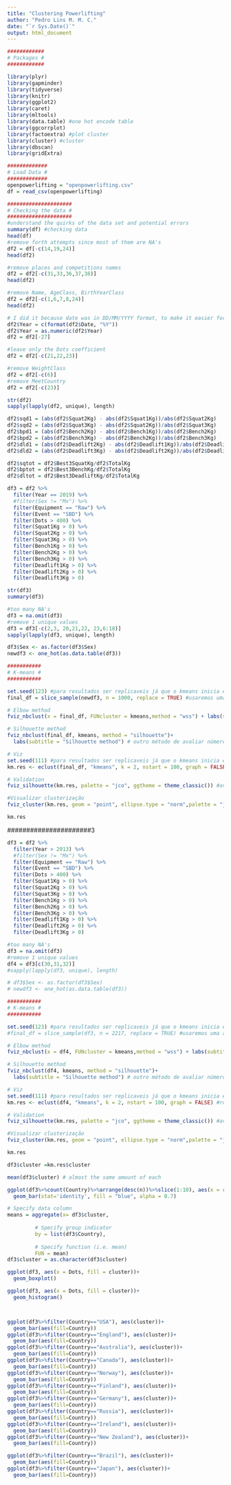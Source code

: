 ```yaml
---
title: "Clustering Powerlifting"
author: "Pedro Lins M. M. C."
date: "`r Sys.Date()`"
output: html_document
---
```



```r
############
# Packages #
############

library(plyr)
library(gapminder)
library(tidyverse)
library(knitr)
library(ggplot2)
library(caret) 
library(mltools)
library(data.table) #one hot encode table
library(ggcorrplot) 
library(factoextra) #plot cluster
library(cluster) #cluster
library(dbscan)
library(gridExtra)

```

```r
#############
# Load Data #
#############
openpowerlifting = "openpowerlifting.csv" 
df = read_csv(openpowerlifting)
```

```r
#####################
# Checking the data #
#####################
#understand the quirks of the data set and potential errors
summary(df) #checking data
head(df)
#remove forth attempts since most of them are NA's
df2 = df[-c(14,19,24)]
head(df2)

#remove places and competitions names
df2 = df2[-c(31,33,36,37,38)]
head(df2)

#remove Name, AgeClass, BirthYearClass
df2 = df2[-c(1,6,7,8,24)]
head(df2)

# I did it because date was in DD/MM/YYYY format, to make it easier for analyse, I made it just YYYY. 
df2$Year = c(format(df2$Date, "%Y"))
df2$Year = as.numeric(df2$Year)
df2 = df2[-27]

#leave only the Dots coefficient
df2 = df2[-c(21,22,23)]

#remove WeightClass
df2 = df2[-c(6)]
#remove MeetCountry
df2 = df2[-c(23)]

str(df2)
sapply(lapply(df2, unique), length)

df2$sqd1 = (abs(df2$Squat2Kg) - abs(df2$Squat1Kg))/abs(df2$Squat2Kg)
df2$sqd2 = (abs(df2$Squat3Kg) - abs(df2$Squat2Kg))/abs(df2$Squat3Kg)
df2$bpd1 = (abs(df2$Bench2Kg) - abs(df2$Bench1Kg))/abs(df2$Bench2Kg)
df2$bpd2 = (abs(df2$Bench3Kg) - abs(df2$Bench2Kg))/abs(df2$Bench3Kg)
df2$dld1 = (abs(df2$Deadlift2Kg) - abs(df2$Deadlift1Kg))/abs(df2$Deadlift2Kg)
df2$dld2 = (abs(df2$Deadlift3Kg) - abs(df2$Deadlift2Kg))/abs(df2$Deadlift3Kg)

df2$sqtot = df2$Best3SquatKg/df2$TotalKg
df2$bptot = df2$Best3BenchKg/df2$TotalKg
df2$dltot = df2$Best3DeadliftKg/df2$TotalKg
```

```r
df3 = df2 %>%
  filter(Year == 2019) %>%
  #filter(Sex != "Mx") %>%
  filter(Equipment == "Raw") %>%
  filter(Event == "SBD") %>%
  filter(Dots > 400) %>%
  filter(Squat1Kg > 0) %>%
  filter(Squat2Kg > 0) %>%
  filter(Squat3Kg > 0) %>%
  filter(Bench1Kg > 0) %>%
  filter(Bench2Kg > 0) %>%
  filter(Bench3Kg > 0) %>%
  filter(Deadlift1Kg > 0) %>%
  filter(Deadlift2Kg > 0) %>%
  filter(Deadlift3Kg > 0) 

str(df3)
summary(df3)

#too many NA's
df3 = na.omit(df3)
#remove 1 unique values
df3 = df3[-c(2,3, 20,21,22, 23,6:18)]
sapply(lapply(df3, unique), length)

df3$Sex <- as.factor(df3$Sex)
newdf3 <- one_hot(as.data.table(df3))

```

```r
###########
# K-means # 
###########

set.seed(123) #para resultados ser replicaveis já que o kmeans inicia escolhendo pontos aleatórios
final_df = slice_sample(newdf3, n = 1000, replace = TRUE) #usaremos uma amostra pois o banco de dados é muito grande

# Elbow method
fviz_nbclust(x = final_df, FUNcluster = kmeans,method = "wss") + labs(subtitle = "Elbow method") #avaliar melhor número de clusters

# Silhouette method
fviz_nbclust(final_df, kmeans, method = "silhouette")+
  labs(subtitle = "Silhouette method") # outro método de avaliar número de clusters

# Viz
set.seed(111) #para resultados ser replicaveis já que o kmeans inicia escolhendo pontos aleatórios
km.res <- eclust(final_df, "kmeans", k = 2, nstart = 100, graph = FALSE) #rodar modelo

# Validation
fviz_silhouette(km.res, palette = "jco", ggtheme = theme_classic()) #avaliar se o k escolhido está bom

#Visualizar clusterização
fviz_cluster(km.res, geom = "point", ellipse.type = "norm",palette = "jco", ggtheme = theme_minimal()) 

km.res
```
######################3

```r
df3 = df2 %>%
  filter(Year > 2013) %>%
  #filter(Sex != "Mx") %>%
  filter(Equipment == "Raw") %>%
  filter(Event == "SBD") %>%
  filter(Dots > 400) %>%
  filter(Squat1Kg > 0) %>%
  filter(Squat2Kg > 0) %>%
  filter(Squat3Kg > 0) %>%
  filter(Bench1Kg > 0) %>%
  filter(Bench2Kg > 0) %>%
  filter(Bench3Kg > 0) %>%
  filter(Deadlift1Kg > 0) %>%
  filter(Deadlift2Kg > 0) %>%
  filter(Deadlift3Kg > 0) 

#too many NA's
df3 = na.omit(df3)
#remove 1 unique values
df4 = df3[c(30,31,32)]
#sapply(lapply(df3, unique), length)

# df3$Sex <- as.factor(df3$Sex)
# newdf3 <- one_hot(as.data.table(df3))

```

```r
###########
# K-means # 
###########

set.seed(123) #para resultados ser replicaveis já que o kmeans inicia escolhendo pontos aleatórios
#final_df = slice_sample(df3, n = 2217, replace = TRUE) #usaremos uma amostra pois o banco de dados é muito grande

# Elbow method
fviz_nbclust(x = df4, FUNcluster = kmeans,method = "wss") + labs(subtitle = "Elbow method") #avaliar melhor número de clusters

# Silhouette method
fviz_nbclust(df4, kmeans, method = "silhouette")+
  labs(subtitle = "Silhouette method") # outro método de avaliar número de clusters

# Viz
set.seed(111) #para resultados ser replicaveis já que o kmeans inicia escolhendo pontos aleatórios
km.res <- eclust(df4, "kmeans", k = 2, nstart = 100, graph = FALSE) #rodar modelo

# Validation
fviz_silhouette(km.res, palette = "jco", ggtheme = theme_classic()) #avaliar se o k escolhido está bom

#Visualizar clusterização
fviz_cluster(km.res, geom = "point", ellipse.type = "norm",palette = "jco", ggtheme = theme_minimal()) 

km.res
```

```r
df3$cluster =km.res$cluster

mean(df3$cluster) # almost the same amount of each

ggplot(df3%>%count(Country)%>%arrange(desc(n))%>%slice(1:10), aes(x = reorder(Country, -n), y = n))+
  geom_bar(stat='identity', fill = "blue", alpha = 0.7)

# Specify data column
means = aggregate(x= df3$cluster,   
            
         # Specify group indicator
         by = list(df3$Country),      
            
         # Specify function (i.e. mean)
         FUN = mean)
df3$cluster = as.character(df3$cluster)

ggplot(df3, aes(x = Dots, fill = cluster))+
  geom_boxplot()

ggplot(df3, aes(x = Dots, fill = cluster))+
  geom_histogram()



ggplot(df3%>%filter(Country=="USA"), aes(cluster))+
  geom_bar(aes(fill=Country))
ggplot(df3%>%filter(Country=="England"), aes(cluster))+
  geom_bar(aes(fill=Country))
ggplot(df3%>%filter(Country=="Australia"), aes(cluster))+
  geom_bar(aes(fill=Country))
ggplot(df3%>%filter(Country=="Canada"), aes(cluster))+
  geom_bar(aes(fill=Country))
ggplot(df3%>%filter(Country=="Norway"), aes(cluster))+
  geom_bar(aes(fill=Country))
ggplot(df3%>%filter(Country=="Finland"), aes(cluster))+
  geom_bar(aes(fill=Country))
ggplot(df3%>%filter(Country=="Germany"), aes(cluster))+
  geom_bar(aes(fill=Country))
ggplot(df3%>%filter(Country=="Russia"), aes(cluster))+
  geom_bar(aes(fill=Country))
ggplot(df3%>%filter(Country=="Ireland"), aes(cluster))+
  geom_bar(aes(fill=Country))
ggplot(df3%>%filter(Country=="New Zealand"), aes(cluster))+
  geom_bar(aes(fill=Country))

ggplot(df3%>%filter(Country=="Brazil"), aes(cluster))+
  geom_bar(aes(fill=Country))
ggplot(df3%>%filter(Country=="Japan"), aes(cluster))+
  geom_bar(aes(fill=Country))


```
